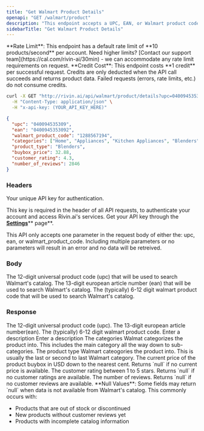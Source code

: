 ```yaml
---
title: "Get Walmart Product Details"
openapi: "GET /walmart/product"
description: "This endpoint accepts a UPC, EAN, or Walmart product code and returns the matching Walmart product listing with basic product data."
sidebarTitle: "Get Walmart Product Details"
---
```


<Note>
  **Rate Limit**: This endpoint has a default rate limit of **10 products/second** per account. Need higher limits? [Contact our support team](https://cal.com/rivin-ai/30min) - we can accommodate any rate limit requirements on request.
</Note>

<Note>
  **Credit Cost**: This endpoint costs **1 credit** per successful request. Credits are only deducted when the API call succeeds and returns product data. Failed requests (errors, rate limits, etc.) do not consume credits.
</Note>

<RequestExample>

```bash Example UPC Request
curl -X GET "http://rivin.ai/api/walmart/product/details?upc=040094535309" \
  -H "Content-Type: application/json" \
  -H "x-api-key: (YOUR_API_KEY_HERE)"
```

</RequestExample>

<ResponseExample>

```json API Response
{
  "upc": "040094535309",
  "ean": "0400945353092",
  "walmart_product_code": "1288567194",
  "categories": ["Home", "Appliances", "Kitchen Appliances", "Blenders", "Hamilton Beach Blenders"],
  "product_type": "Blenders",
  "buybox_price": 32.88,
  "customer_rating": 4.3,
  "number_of_reviews": 2846
}
```

</ResponseExample>

### Headers

<ParamField path="x-api-key" type="string" required="false">
  Your unique API key for authentication.

  This key is required in the header of all API requests, to authenticate your account and access Rivin.ai's services. Get your API key through the [**Settings**](https://rivin.ai/settings)\*\* page\*\*.
</ParamField>

<Warning>
  This API only accepts one parameter in the request body of either the: upc, ean, or walmart_product_code. Including multiple parameters or no parameters will result in an error and no data will be retreived.
</Warning>

### Body

<ParamField path="upc" type="string">
  The 12-digit universal product code (upc) that will be used to search Walmart's catalog.
</ParamField>

<ParamField path="ean" type="string">
  The 13-digit european article number (ean) that will be used to search Walmart's catalog.
</ParamField>

<ParamField path="walmart_product_code" type="string">
  The (typically) 6-12 digit walmart product code that will be used to search Walmart's catalog.
</ParamField>

### Response

<ParamField path="upc" type="string">
  The 12-digit universal product code (upc).
</ParamField>

<ParamField path="ean" type="string">
  The 13-digit european article number(ean).
</ParamField>

<ParamField path="walmart_product_code" type="string">
  The (typically) 6-12 digit walmart product code.
</ParamField>

<ParamField path="brand" type="string">
  Enter a description
</ParamField>

<ParamField path="title" type="string">
  Enter a description
</ParamField>

<ParamField path="categories" type="string">
  The categories Walmat categorizes the product into. This includes the main category all the way down to sub-categories.
</ParamField>

<ParamField path="product_type" type="string">
  The product type Walmart cateogories the product into. This is usually the last or second to last Walmart category.
</ParamField>

<ParamField path="buybox_price" type="float">
  The current price of the product buybox in USD down to the nearest cent. Returns `null` if no current price is available.
</ParamField>

<ParamField path="customer_rating" type="string">
  The customer rating between 1 to 5 stars. Returns `null` if no customer ratings are available.
</ParamField>

<ParamField path="number_of_reviews" type="string">
  The number of reviews. Returns `null` if no customer reviews are available.
</ParamField>

<Note>
  **Null Values**: Some fields may return `null` when data is not available from Walmart's catalog. This commonly occurs with:

  - Products that are out of stock or discontinued
  - New products without customer reviews yet
  - Products with incomplete catalog information
</Note>
